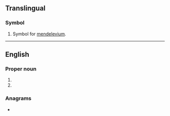 {{also|MD|.md|m/d|md.|Md.|m.d.|M.D.}}
==Translingual==

===Symbol===
{{mul-symbol}}

# {{lb|mul|element symbol}} Symbol for [[mendelevium]].

----

==English==

===Proper noun===
{{en-proper noun}}

# {{abbreviation of|[[Maryland]]}}
# {{abbreviation of|[[Muhammad]]}}

===Anagrams===
* {{anagrams|en|a=dm|D.M.|DM}}